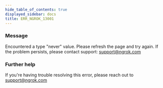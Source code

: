 ```yaml
---
hide_table_of_contents: true
displayed_sidebar: docs
title: ERR_NGROK_13001
---
```




### Message

Encountered a type "never" value. Please refresh the page and try again. If the problem persists, please contact support: support@ngrok.com

<ErrorDetails error="err_ngrok_13001" />

### Further help

If you're having trouble resolving this error, please reach out to [support@ngrok.com](mailto:support@ngrok.com?subject=Help%20with%20ERR_NGROK_13001)
